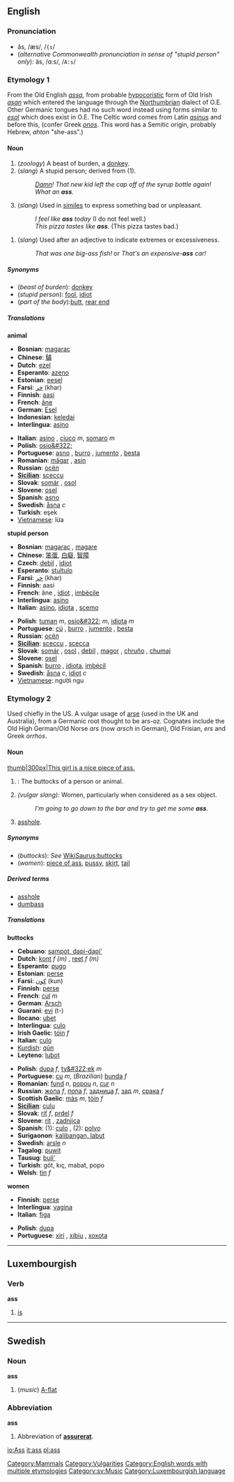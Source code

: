 {{wikipedia}}
==English==

===Pronunciation===
*ăs, /æs/, /<tt>{s</tt>/
*(''alternative Commonwealth pronunciation in sense of "stupid person" only''): äs, /ɑːs/, /<tt>A:s</tt>/

===Etymology 1===
From the Old English ''[[assa]]'', from probable [[hypocoristic]] form of Old Irish ''[[asan]]'' which entered the language through the [[Northumbrian]] dialect of O.E. Other Germanic tongues had no such word instead using forms similar to ''[[esol]]'' which does exist in O.E.
The Celtic word comes from Latin ''[[asinus]]'' and before this, (confer Greek ''[[onos]]''.  This word has a Semitic origin, probably Hebrew, ''ahton'' "she-ass".)

====Noun====
{{en-noun-reg-es}}

# (''zoology'') A beast of burden, a [[donkey]].
# (''slang'') A stupid person; derived from (1).
#:''[[Damn]]! That new kid left the cap off of the syrup bottle again!  What an '''ass'''.''
# (''slang'') Used in [[simile]]s to express something bad or unpleasant.
#:''I feel like '''ass''' today'' (I do not feel well.)
#:''This pizza tastes like '''ass'''.'' (This pizza tastes bad.)
<!--the "buttocks" definition has a different etymology - see below-->
# (''slang'') Used after an adjective to indicate extremes or excessiveness. 
#:''That was one big-ass fish!''  or  ''That's an expensive-'''ass''' car!'' 

=====Synonyms=====
*(''beast of burden''): [[donkey]]
*(''stupid person''): [[fool]], [[idiot]]
*(''part of the body''):[[butt]], [[rear end]]

=====Translations=====

'''animal'''
{{top}}
*'''Bosnian''': [[magarac]] {{m}}
*'''Chinese''': [[驢]]
*'''Dutch''': [[ezel]] {{m}}
*'''Esperanto''': [[azeno]]
*'''Estonian''': [[eesel]]
*'''Farsi''': [[خر]] (khar)
*'''Finnish''': [[aasi]]
*'''French''': [[âne]] {{m}}
*'''German''': [[Esel]]
*'''Indonesian''': [[keledai]]
*'''Interlingua''': [[asino]]
{{mid}}
*'''Italian''': [[asino]] {{m}}, [[ciuco]] ''m'', [[somaro]] ''m''
*'''Polish''':  [[osio&#322;]] {{m}}
*'''Portuguese''': [[asno]] {{m}}, [[burro]] {{m}},  [[jumento]] {{m}}, [[besta]] {{f}}
*'''Romanian''': [[măgar]] {{m}}, [[asin]] {{m}}
*'''Russian''': [[осёл]] {{m}}
*'''[[Sicilian]]''': [[sceccu]] {{m}}
*'''Slovak''': [[somár]] {{m}}, [[osol]] {{m}}
*'''Slovene''': [[osel]] {{m}}
*'''Spanish''': [[asno]] {{m}}
*'''Swedish''': [[åsna]] ''c''
*'''Turkish''': eşek
*[[Vietnamese]]: lừa
{{bottom}}

'''stupid person'''
{{top}}
*'''Bosnian''': [[magarac]] {{m}}, [[magare]]
*'''Chinese''': [[笨蛋]], [[白癡]], [[智障]]
*'''Czech''': [[debil]] {{m}}, [[idiot]] {{m}}
*'''Esperanto''': [[stultulo]]
*'''Farsi''': [[خر]] (khar)
*'''Finnish''': aasi
*'''French''': âne {{m}}, [[idiot]] {{m}}, [[imbécile]] {{m}}
*'''Interlingua''': [[asino#Interlingua|asino]]
*'''Italian''': [[asino#Italian|asino]], [[idiota]] {{m}}, [[scemo]] {{m}}
{{mid}}
*'''Polish''': [[tuman]] ''m'', [[osio&#322;]] ''m'', [[idiota]] ''m''
*'''Portuguese''': [[cú]] {{m}}, [[burro]] {{m}}, [[jumento]] {{m}}, [[besta]] {{f}}
*'''Russian''': [[осёл]] {{m}}
*'''[[Sicilian]]''': [[sceccu]] {{m}}, [[scecca]] {{f}}
*'''Slovak''': [[somár]] {{m}}, [[osol]] {{m}}, [[debil]] {{m}}, [[magor]] {{m}}, [[chruňo]] {{m}}, [[chumaj]] {{m}}
*'''Slovene''': [[osel]] {{m}}
*'''Spanish''': [[burro]] {{m}}, [[idiota]], [[imbécil]]
*'''Swedish''': [[åsna]] ''c'', [[idiot#Swedish|idiot]] ''c''
*[[Vietnamese]]: người ngu
{{bottom}}

===Etymology 2===
Used chiefly in the US.  A vulgar usage of [[arse]] (used in the UK and Australia), from a Germanic root thought to be ars-oz. Cognates include the Old High German/Old Norse ''ars'' (now ''arsch'' in German), Old Frisian, ''ers'' and Greek ''orrhos''.

====Noun====
{{en-noun-reg-es}}
[[image:ass.jpg|thumb|300px|This girl is a nice piece of ass.]]
# {{slang}}: The buttocks of a person or animal.
# ''(vulgar slang):'' Women, particularly when considered as a sex object.
#:''I'm going to go down to the bar and try to get me some '''ass'''.''
# [[asshole]].

=====Synonyms=====
*(''buttocks''): ''See'' [[WikiSaurus:buttocks]]
*(''women''): [[piece of ass]], [[pussy]], [[skirt]], [[tail]]

=====Derived terms=====
*[[asshole]]
*[[dumbass]]

=====Translations=====

'''buttocks'''
{{top}}
*'''Cebuano''': [[sampot, dapi-dapi']]
*'''Dutch''': [[kont]] ''f (m)'' , [[reet]] ''f (m)''
*'''Esperanto''': [[pugo]]
*'''Estonian''': [[perse]]
*'''Farsi''': [[كون]] (kun)
*'''Finnish''': [[perse]]
*'''French''': [[cul]] ''m''
*'''German''': [[Arsch]]
*'''Guarani''': [[evi]] (t-)
*'''Ilocano''': [[ubet]]
*'''Interlingua''': [[culo#Interlingua|culo]]
*'''Irish Gaelic''': [[tóin]] ''f''
*'''Italian''': [[culo#Italian|culo]] {{m}}
*[[Kurdish]]: [[qûn]] 
*'''Leyteno''': [[lubot]]
{{mid}}
*'''Polish''': [[dupa]] ''f'', [[ty&#322;ek]] ''m''
*'''Portuguese''': [[cu]] ''m'', (''Brazilian'') [[bunda]] ''f''
*'''Romanian''': [[fund#Romanian|fund]] ''n'', [[popou]] ''n'', [[cur#Romanian|cur]] ''n''
*'''Russian''': [[жопа]] ''f'', [[попа]] ''f'', [[задница]] ''f'', [[зад]] ''m'', [[срака]] ''f''
*'''Scottish Gaelic''': [[màs]] ''m'', [[tòin]] ''f''
*'''[[Sicilian]]''': [[culu]] {{m}}
*'''Slovak''': [[riť]] ''f'', [[prdel]] ''f''
*'''Slovene''': [[rit]] {{m}}, [[zadnjica]] {{f}}
*'''Spanish''': (1): [[culo#Spanish|culo]] {{m}}, (2): [[polvo]] {{m}}
*'''Surigaonon''': [[kalibangan, labut]]
*'''Swedish''': [[arsle]] ''n''
*'''Tagalog''': [[puwit]]
*'''Tausug''': [[buli']]
*'''Turkish''': göt, kıç, mabat, popo
*'''Welsh''': [[tin#Welsh|tin]] ''f''
{{bottom}}

'''women'''
{{top}}
*'''Finnish''': [[perse]]
*'''Interlingua''': [[vagina#Interlingua|vagina]]
*'''Italian''': [[figa]] {{f}}
{{mid}}
*'''Polish''': [[dupa]] {{f}}
*'''Portuguese''': [[xiri]] {{m}}, [[xibiu]] {{m}}, [[xoxota]] {{f}}
{{bottom}}

----

==Luxembourgish==
===Verb===
'''ass'''

# [[is]]

----

==Swedish==
===Noun===
'''ass'''

#(''music'') [[A-flat]]

===Abbreviation===
'''ass'''

# Abbreviation of '''[[assurerat]]'''.

[[Category:Mammals]]
[[Category:Vulgarities]]
[[Category:English words with multiple etymologies]]
[[Category:sv:Music]]
[[Category:Luxembourgish language]]

[[io:Ass]]
[[it:ass]]
[[pl:ass]]